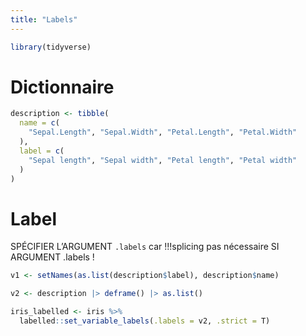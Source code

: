```yaml
---
title: "Labels"
---
```


```r
library(tidyverse)
```


# Dictionnaire

```r
description <- tibble(
  name = c(
    "Sepal.Length", "Sepal.Width", "Petal.Length", "Petal.Width"
  ),
  label = c(
    "Sepal length", "Sepal width", "Petal length", "Petal width"
  )
)
```

# Label

SPÉCIFIER L'ARGUMENT `.labels` car !!!splicing pas nécessaire SI ARGUMENT .labels !

```r
v1 <- setNames(as.list(description$label), description$name)

v2 <- description |> deframe() |> as.list()

iris_labelled <- iris %>%
  labelled::set_variable_labels(.labels = v2, .strict = T)
```

